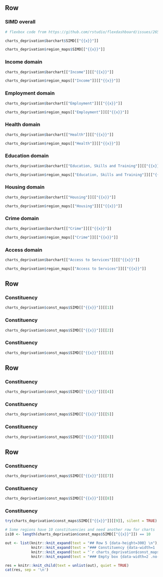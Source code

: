 ## Row {.tabset data-height=500}

### SIMD overall

<div class="two_row">
<div>

```r

# flexbox code from https://github.com/rstudio/flexdashboard/issues/265

charts_deprivation$barchart$SIMD[["{{x}}"]]
```

</div>
<div>

```r
charts_deprivation$region_maps$SIMD[["{{x}}"]]
```

</div>
</div>

### Income domain

<div class="two_row">
<div>

```r
charts_deprivation$barchart[["Income"]][["{{x}}"]]
```

</div>
<div>

```r
charts_deprivation$region_maps[["Income"]][["{{x}}"]]
```

</div>
</div>

### Employment domain

<div class="two_row">
<div>

```r
charts_deprivation$barchart[["Employment"]][["{{x}}"]]
```

</div>
<div>

```r
charts_deprivation$region_maps[["Employment"]][["{{x}}"]]
```

</div>
</div>

### Health domain

<div class="two_row">
<div>

```r
charts_deprivation$barchart[["Health"]][["{{x}}"]]
```

</div>
<div>

```r
charts_deprivation$region_maps[["Health"]][["{{x}}"]]
```

</div>
</div>

### Education domain

<div class="two_row">
<div>

```r
charts_deprivation$barchart[["Education, Skills and Training"]][["{{x}}"]]
```

</div>
<div>

```r
charts_deprivation$region_maps[["Education, Skills and Training"]][["{{x}}"]]
```

</div>
</div>

### Housing domain

<div class="two_row">
<div>

```r
charts_deprivation$barchart[["Housing"]][["{{x}}"]]
```

</div>
<div>

```r
charts_deprivation$region_maps[["Housing"]][["{{x}}"]]
```

</div>
</div>

### Crime domain

<div class="two_row">
<div>

```r
charts_deprivation$barchart[["Crime"]][["{{x}}"]]
```

</div>
<div>

```r
charts_deprivation$region_maps[["Crime"]][["{{x}}"]]
```

</div>
</div>

### Access domain

<div class="two_row">
<div>

```r
charts_deprivation$barchart[["Access to Services"]][["{{x}}"]]
```

</div>
<div>

```r
charts_deprivation$region_maps[["Access to Services"]][["{{x}}"]]
```

</div>
</div>

## Row {data-height=300}

### Constituency {.no-title}

```r
charts_deprivation$const_maps$SIMD[["{{x}}"]][[1]]
```

### Constituency {.no-title}

```r
charts_deprivation$const_maps$SIMD[["{{x}}"]][[2]]
```

### Constituency {.no-title}

```r
charts_deprivation$const_maps$SIMD[["{{x}}"]][[3]]
```

## Row {data-height=300}

### Constituency {.no-title}

```r
charts_deprivation$const_maps$SIMD[["{{x}}"]][[4]]
```

### Constituency {.no-title}

```r
charts_deprivation$const_maps$SIMD[["{{x}}"]][[5]]
```

### Constituency {.no-title}

```r
charts_deprivation$const_maps$SIMD[["{{x}}"]][[6]]
```

## Row {data-height=300}

### Constituency {.no-title}

```r
charts_deprivation$const_maps$SIMD[["{{x}}"]][[7]]
```

### Constituency {.no-title}

```r
charts_deprivation$const_maps$SIMD[["{{x}}"]][[8]]
```

### Constituency {.no-title}

```r
try(charts_deprivation$const_maps$SIMD[["{{x}}"]][[9]], silent = TRUE)
```

```r
# Some regions have 10 constituencies and need another row for charts 
is10 <- length(charts_deprivation$const_maps$SIMD[["{{x}}"]]) == 10
```

```r

out <- list(knitr::knit_expand(text = "## Row 5 {data-height=300} \n"),
            knitr::knit_expand(text = "### Constituency {data-width=1 .no-title} \n"),
            knitr::knit_expand(text = "`r charts_deprivation$const_maps$SIMD[['{{x}}']][[10]]` \n"),
            knitr::knit_expand(text = "### Empty box {data-width=2 .no-title .empty-box}"))

res = knitr::knit_child(text = unlist(out), quiet = TRUE)
cat(res, sep = '\n')

```
